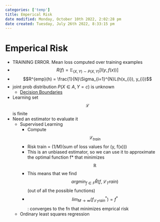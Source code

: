 ```yaml
---
categories: ['temp']
title: Emperical Risk
date modified: Monday, October 10th 2022, 2:02:28 pm
date created: Tuesday, July 26th 2022, 8:33:15 pm
---
```


# Emperical Risk
- TRAINING ERROR. Mean loss computed over training examples
- $$R(f) = \mathbb{E} _{(X,Y) \sim P(X,Y)}[l(y, f(x))]$$
- $$R^{emp}(h) = \frac{1}{N}\Sigma_{i=1}^{N}L(h(x_{i}), y_{i})$$
- joint prob distribution $P(X\in A,Y=c)$ is unknown
	- [Decision Boundaries](Decision%20Boundaries.qmd)
	
- Learning set $$\mathcal L$$ is finite
- Need an estimator to evaluate it
	- Supervised Learning
		- Compute $$\mathcal L_{train}$$
		- Risk train = (1/M)(sum of loss values for (y, f(x)))
		- This is an unbiased estimator, so we can use it to approximate the optimal function f* that minimizes $$\mathbb{R}$$
		- This means that we find $$argmin_{f\in F} \hat R(f, \mathcal{L}_Train)$$ (out of all the possible functions)
		- $$lim_{M\rightarrow \infty}(f^*_{\mathcal{L}_Train}) = f^*$$ : converges to the fn that minimizes emprical risk
	- Ordinary least squares regression




